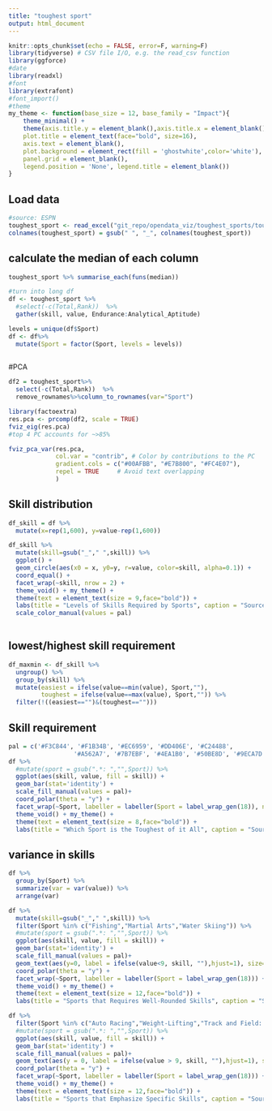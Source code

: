 ```yaml
---
title: "toughest sport"
output: html_document
---
```


```r
knitr::opts_chunk$set(echo = FALSE, error=F, warning=F)
library(tidyverse) # CSV file I/O, e.g. the read_csv function
library(ggforce)
#date
library(readxl)
#font
library(extrafont)
#font_import()
#theme
my_theme <- function(base_size = 12, base_family = "Impact"){
    theme_minimal() +
    theme(axis.title.y = element_blank(),axis.title.x = element_blank(),
    plot.title = element_text(face="bold", size=16),
    axis.text = element_blank(),
    plot.background = element_rect(fill = 'ghostwhite',color='white'),
    panel.grid = element_blank(), 
    legend.position = 'None', legend.title = element_blank())
}

```

## Load data
```r
#source: ESPN
toughest_sport <- read_excel("git_repo/opendata_viz/toughest_sports/toughest_sport.xlsx")
colnames(toughest_sport) = gsub(" ", "_", colnames(toughest_sport))
```


## calculate the median of each column
```r
toughest_sport %>% summarise_each(funs(median))
```

```r
#turn into long df
df <- toughest_sport %>%
  #select(-c(Total,Rank))  %>%
  gather(skill, value, Endurance:Analytical_Aptitude) 

levels = unique(df$Sport)
df <- df%>%
  mutate(Sport = factor(Sport, levels = levels))
  
```

#PCA
```r
df2 = toughest_sport%>%
  select(-c(Total,Rank))  %>%
  remove_rownames%>%column_to_rownames(var="Sport")

library(factoextra)
res.pca <- prcomp(df2, scale = TRUE)
fviz_eig(res.pca)
#top 4 PC accounts for ~>85%
```
```r
fviz_pca_var(res.pca,
             col.var = "contrib", # Color by contributions to the PC
             gradient.cols = c("#00AFBB", "#E7B800", "#FC4E07"),
             repel = TRUE     # Avoid text overlapping
             )
```
## Skill distribution
```r
df_skill = df %>% 
  mutate(x=rep(1,600), y=value-rep(1,600)) 

df_skill %>%
  mutate(skill=gsub("_"," ",skill)) %>%
  ggplot() + 
  geom_circle(aes(x0 = x, y0=y, r=value, color=skill, alpha=0.1)) + 
  coord_equal() + 
  facet_wrap(~skill, nrow = 2) +
  theme_void() + my_theme() +
  theme(text = element_text(size = 9,face="bold")) +
  labs(title = "Levels of Skills Required by Sports", caption = "Source:ESPN") +
  scale_color_manual(values = pal)
  
```

## lowest/highest skill requirement
```r
df_maxmin <- df_skill %>% 
  ungroup() %>% 
  group_by(skill) %>%
  mutate(easiest = ifelse(value==min(value), Sport,""),
         toughest = ifelse(value==max(value), Sport,"")) %>%
  filter(!((easiest=="")&(toughest=="")))
```


## Skill requirement
```r
pal = c('#F3C844', '#F1B34B', '#EC6959', '#DD406E', '#C24488',
                  '#A562A7', '#7B7EBF', '#4EA1B0', '#50BE8D', '#9ECA7D')
df %>%
  #mutate(sport = gsub(".*: ","",Sport)) %>%
  ggplot(aes(skill, value, fill = skill)) +
  geom_bar(stat='identity') +
  scale_fill_manual(values = pal)+
  coord_polar(theta = "y") +
  facet_wrap(~Sport, labeller = labeller(Sport = label_wrap_gen(18)), ncol=12) +
  theme_void() + my_theme() +
  theme(text = element_text(size = 8,face="bold")) +
  labs(title = "Which Sport is the Toughest of it All", caption = "Source:ESPN")
```

## variance in skills
```r
df %>%
  group_by(Sport) %>% 
  summarize(var = var(value)) %>%
  arrange(var)
```
```r
df %>%
  mutate(skill=gsub("_"," ",skill)) %>%
  filter(Sport %in% c("Fishing","Martial Arts","Water Skiing")) %>%
  #mutate(sport = gsub(".*: ","",Sport)) %>%
  ggplot(aes(skill, value, fill = skill)) +
  geom_bar(stat='identity') +
  scale_fill_manual(values = pal)+
  geom_text(aes(y=0, label = ifelse(value<9, skill, ""),hjust=1), size=3) + 
  coord_polar(theta = "y") +
  facet_wrap(~Sport, labeller = labeller(Sport = label_wrap_gen(18))) +
  theme_void() + my_theme() +
  theme(text = element_text(size = 12,face="bold")) +
  labs(title = "Sports that Requires Well-Rounded Skills", caption = "Source:ESPN")
```
```r
df %>%
  filter(Sport %in% c("Auto Racing","Weight-Lifting","Track and Field: Sprints")) %>%
  #mutate(sport = gsub(".*: ","",Sport)) %>%
  ggplot(aes(skill, value, fill = skill)) +
  geom_bar(stat='identity') +
  scale_fill_manual(values = pal)+
  geom_text(aes(y = 0, label = ifelse(value > 9, skill, ""),hjust=1), size=3) +
  coord_polar(theta = "y") +
  facet_wrap(~Sport, labeller = labeller(Sport = label_wrap_gen(18))) +
  theme_void() + my_theme() +
  theme(text = element_text(size = 12,face="bold")) +
  labs(title = "Sports that Emphasize Specific Skills", caption = "Source:ESPN")
```

